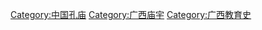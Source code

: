 {{Commons_category}}

[[Category:中国孔庙|Category:中国孔庙]]
[[Category:广西庙宇|Category:广西庙宇]]
[[Category:广西教育史|Category:广西教育史]]